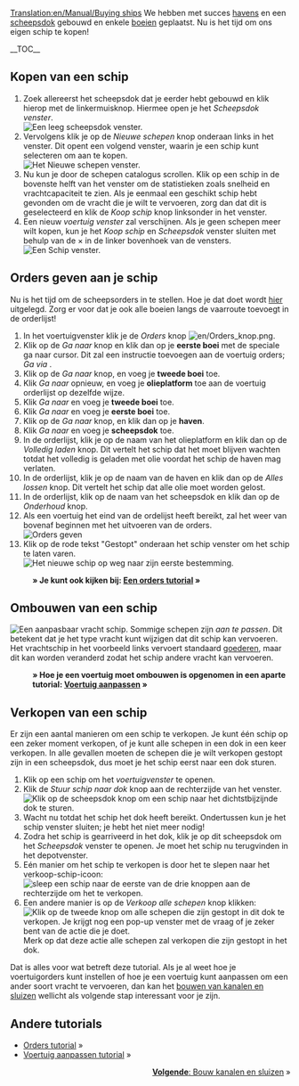 [[Translation:en/Manual/Buying ships]]
{{nl/Manual/Tutorial/Tutorial}}
We hebben met succes [[nl/Bouwen haven|havens]] en een [[nl/Manual/Bouw dok|scheepsdok]] gebouwd en enkele [[nl/Manual/Plaats boeien|boeien]] geplaatst. Nu is het tijd om ons eigen schip te kopen!

__TOC__
==Kopen van een schip==
# Zoek allereerst het scheepsdok dat je eerder hebt gebouwd en klik hierop met de linkermuisknop. Hiermee open je het ''Scheepsdok venster''.<br/>[[File:nl/Manual/Bouw schip 1.png|none|frame|Een leeg scheepsdok venster.]]
# Vervolgens klik je op de ''Nieuwe schepen'' knop onderaan links in het venster. Dit opent een volgend venster, waarin je een schip kunt selecteren om aan te kopen.<br/>[[File:nl/Manual/Bouw schip 2.png|none|frame|Het Nieuwe schepen venster.]]
# Nu kun je door de schepen catalogus scrollen. Klik op een schip in de bovenste helft van het venster om de statistieken zoals snelheid en vrachtcapaciteit te zien. Als je eenmaal een geschikt schip hebt gevonden om de vracht die je wilt te vervoeren, zorg dan dat dit is geselecteerd en klik de ''Koop schip'' knop linksonder in het venster.
# Een nieuw ''voertuig venster'' zal verschijnen. Als je geen schepen meer wilt kopen, kun je het ''Koop schip'' en ''Scheepsdok'' venster sluiten met behulp van de &times; in de linker bovenhoek van de vensters.<br/>[[File:nl/Manual/Bouw schip 0.png|none|frame|Een Schip venster.]]

==Orders geven aan je schip==
Nu is het tijd om de scheepsorders in te stellen. Hoe je dat doet wordt [[nl/Manual/Orders|hier]] uitgelegd. Zorg er voor dat je ook alle boeien langs de vaarroute toevoegt in de orderlijst!

#In het voertuigvenster klik je de ''Orders'' knop [[File:en/Orders knop.png]].
#Klik op de ''Ga naar'' knop en klik dan op je '''eerste boei''' met de speciale ga naar cursor. Dit zal een instructie toevoegen aan de voertuig orders; ''Ga via <eerste boeinaam>''.
#Klik op de ''Ga naar'' knop, en voeg je '''tweede boei''' toe.
#Klik ''Ga naar'' opnieuw, en voeg je '''olieplatform''' toe aan de voertuig orderlijst op dezelfde wijze.
#Klik ''Ga naar'' en voeg je '''tweede boei''' toe.
#Klik ''Ga naar'' en voeg je '''eerste boei''' toe.
#Klik op de ''Ga naar'' knop, en klik dan op je '''haven'''.
#Klik ''Ga naar'' en voeg je '''scheepsdok''' toe.
#In de orderlijst, klik je op de naam van het olieplatform en klik dan op de ''Volledig laden'' knop. Dit vertelt het schip dat het moet blijven wachten totdat het volledig is geladen met olie voordat het schip de haven mag verlaten.
#In de orderlijst, klik je op de naam van de haven en klik dan op de ''Alles lossen'' knop. Dit vertelt het schip dat alle olie moet worden gelost.
#In de orderlijst, klik op de naam van het scheepsdok en klik dan op de ''Onderhoud'' knop.
#Als een voertuig het eind van de ordelijst heeft bereikt, zal het weer van bovenaf beginnen met het uitvoeren van de orders.<br/>[[File:nl/Manual/Bouw schip 3.png|frame|none|Orders geven]]
#Klik op de rode tekst "Gestopt" onderaan het schip venster om het schip te laten varen.<br/>[[File:nl/Manual/Bouw schip 4.png|none|frame|Het nieuwe schip op weg naar zijn eerste bestemming.]]
:'''&raquo; Je kunt ook kijken bij: [[nl/Manual/Orders|Een orders tutorial]] &raquo;'''

==Ombouwen van een schip==
[[File:nl/Manual/Bouw schip 5.png|left|frame|Een aanpasbaar vracht schip.]]
Sommige schepen zijn ''aan te passen''. Dit betekent dat je het type vracht kunt wijzigen dat dit schip kan vervoeren. Het vrachtschip in het voorbeeld links vervoert standaard [[en/Manual/Base Set/Cargos/Goods|goederen]], maar dit kan worden veranderd zodat het schip andere vracht kan vervoeren.

:'''&raquo; Hoe je een voertuig moet ombouwen is opgenomen in een aparte tutorial: [[nl/Manual/Voertuig aanpassen|Voertuig aanpassen]] &raquo;'''

{{en/-}}

==Verkopen van een schip==
Er zijn een aantal manieren om een schip te verkopen. Je kunt één schip op een zeker moment verkopen, of je kunt alle schepen in een dok in een keer verkopen. In alle gevallen moeten de schepen die je wilt verkopen gestopt zijn in een scheepsdok, dus moet je het schip eerst naar een dok sturen.

# Klik op een schip om het ''voertuigvenster'' te openen.
# Klik de ''Stuur schip naar dok'' knop aan de rechterzijde van het venster.<br/>[[File:nl/Manual/Bouw schip 6.png|none|frame|Klik op de scheepsdok knop om een schip naar het dichtstbijzijnde dok te sturen.]]
# Wacht nu totdat het schip het dok heeft bereikt. Ondertussen kun je het schip venster sluiten; je hebt het niet meer nodig!
# Zodra het schip is gearriveerd in het dok, klik je op dit scheepsdok om het ''Scheepsdok'' venster te openen. Je moet het schip nu terugvinden in het depotvenster. 
# Eén manier om het schip te verkopen is door het te slepen naar het verkoop-schip-icoon:<br/>[[File:nl/Manual/Bouw schip 7.png|none|frame|sleep een schip naar de eerste van de drie knoppen aan de rechterzijde om het te verkopen.]]
# Een andere manier is op de ''Verkoop alle schepen'' knop klikken:<br/>[[File:nl/Manual/Bouw schip 8.png|none|frame|Klik op de tweede knop om alle schepen die zijn gestopt in dit dok te verkopen. Je krijgt nog een pop-up venster met de vraag of je zeker bent van de actie die je doet.]]  Merk op dat deze actie alle schepen zal verkopen die zijn gestopt in het dok.

Dat is alles voor wat betreft deze tutorial. Als je al weet hoe je voertuigorders kunt instellen of hoe je een voertuig kunt aanpassen om een ander soort vracht te vervoeren, dan kan het [[nl/Manual/Bouw kanalen en sluizen|bouwen van kanalen en sluizen]] wellicht als volgende stap interessant voor je zijn.

==Andere tutorials==
*[[nl/Manual/Orders|Orders tutorial]] &raquo;
*[[nl/Manual/Voertuig aanpassen|Voertuig aanpassen tutorial]] &raquo;

<span style="float: right">[[nl/Manual/Bouw kanalen en sluizen|'''Volgende''': Bouw kanalen en sluizen]] &raquo;</span>